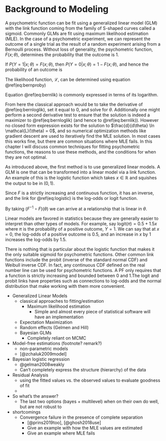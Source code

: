 # Background to Modeling {#background}

A psychometric function can be fit using a generalized linear model (GLM) with the link function coming from the family of S-shaped curves called a sigmoid. Commonly GLMs are fit using maximum likelihood estimation (MLE). In the case of a psychometric experiment, we can represent the outcome of a single trial as the result of a random experiment arising from a Bernoulli process. Without loss of generality, the psychometric function, $F(x; \theta)$, determines the probability that the outcome is 1.


\begin{align*}
Y &\sim \textrm{Bernoulli}(\pi) \\
\pi &= P(Y=1 \vert x; \theta) = F(x; \theta)
\end{align*}


If $P(Y=1 | x; \theta) = F(x;\theta)$, then $P(Y = 0 | x; \theta) = 1 - F(x;\theta)$, and hence the probability of an outcome is


\begin{equation}
  P(Y=y | x; \theta) = F(x;\theta)^y(1-F(x;\theta))^{1-y}
  (\#eq:bernproby)
\end{equation}


The likelihood function, $\mathcal{L}$, can be determined using equation \@ref(eq:bernproby)


\begin{equation}
  \begin{split}
    \mathcal{L}(\theta | y, x) &= \prod_{i}^{N} P(y_i | x_i; \theta) \\
    &= \prod_{i}^{N}F(x_i;\theta)^{y_i}(1-F(x_i;\theta))^{1-y_i}
  \end{split}
  (\#eq:bernlik)
\end{equation}


Equation \@ref(eq:bernlik) is commonly expressed in terms of its logarithm.


\begin{equation}
  \ln \mathcal{L}(\theta | y, x) = \sum_{i}^{N} y_i \ln\left(F(x_i;\theta)\right) + (1-y_i) \ln\left(F(x_i;\theta))\right)
  (\#eq:bernloglik)
\end{equation}


From here the classical approach would be to take the derivative of \@ref(eq:bernloglik), set it equal to $0$, and solve for $\theta$. Additionally one might perform a second derivative test to ensure that the solution is indeed a maximizer to \@ref(eq:bernloglik) (and hence to  \@ref(eq:bernlik)). However no closed form expression exists for the solution to $\frac{d}{d\theta} \ln \mathcal{L}(\theta) = 0$, and so numerical optimization methods like gradient descent are used to iteratively find the MLE solution. In most cases this works fine, but there are common situations where MLE fails. In this chapter I will discuss common techniques for fitting psychometric functions, the reasons to use these methods, and the conditions for when they are not optimal.

As introduced above, the first method is to use generalized linear models. A GLM is one that can be transformed into a linear model via a link function. An example of this is the logistic function which takes $x \in \mathbb{R}$ and squishes the output to be in $(0, 1)$.


\begin{equation}
  F(\theta) = \frac{1}{1 + \exp\left(-\theta\right)}
  (\#eq:logistic)
\end{equation}


Since $F$ is a strictly increasing and continuous function, it has an inverse, and the link for \@ref(eq:logistic) is the log-odds or logit function.


\begin{equation}
  F^{-1}(\pi) = \mathrm{logit}(\pi) = \ln\left(\frac{\pi}{1 - \pi}\right)
  (\#eq:logit)
\end{equation}


By taking $(F^{-1} \circ F)(\theta)$ we can arrive at a relationship that is linear in $\theta$.


\begin{align*}
  \pi = F(\theta) \Longleftrightarrow F^{-1}(\pi) &= F^{-1}(F(\theta)) \\
  & = \ln\left(\frac{F(\theta)}{1 - F(\theta)}\right) \\
  &= \ln(F(\theta)) - \ln(1 - F(\theta)) \\
  &= \ln\left(\frac{1}{1 + \exp(-\theta)}\right) - \ln\left(\frac{\exp(-\theta)}{1 + \exp(-\theta)}\right) \\
  &= - \ln(1 + \exp(-\theta)) - \ln(\exp(-\theta)) + \ln(1 + \exp(-\theta)) \\
  &= - \ln(\exp(-\theta)) \\
  &= \theta
\end{align*}


Linear models are favored in statistics because they are generally easier to interpret than other types of models. For example, say $\mathrm{logit}(\pi) = 0.5 + 1.5x$ where $\pi$ is the probability of a positive outcome, $Y=1$. We can say that at $x = 0$, the log-odds of a positive outcome is 0.5, and an increase in $x$ by 1 increases the log-odds by 1.5.

There is nothing that is particular about the logistic function that makes it the only suitable sigmoid for psychometric functions. Other common link functions include the probit (inverse of the standard normal CDF) and Weibull inverse CDF. In fact, any continuous CDF defined on the real number line can be used for psychometric functions. A PF only requires that a function is strictly increasing and bounded between 0 and 1.The logit and probit links have properties such as connections to log-odds and the normal distribution that make working with them more convenient.

- Generalized Linear Models
  - classical approaches to fitting/estimation
    - Maximum likelihood estimation
      - Simple and almost every piece of statistical software will have an implementation
  - Expectation Maximization
  - Random effects (Gelmen and Hill)
  - Bayesian GLMs
    - Completely reliant on MCMC

- Model-free estimations (footnote? remark?)
  - non-parametric models
  - [@zchaluk2009model]

- Bayesian logistic regression
  - @gelman2008weakly
  - Can't completely express the structure (hierarchy) of the data

- Residual Analysis
  - using the fitted values vs. the observed values to evaluate goodness of fit
  - 

- So what's the answer?
  - The last two options (bayes + multilevel) when on their own do well, but are not robust to 
 
- shortcomings
  - Convergence failure in the presence of complete separation
    - [@prins2019too], [@ghosh2018use]
    - Give an example with how the MLE values are estimated
    - Give an example where MLE fails
